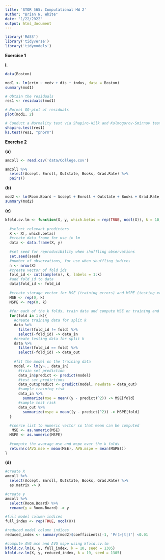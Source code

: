 ```yaml
---
title: 'STOR 565: Computational HW 2'
author: "Brian N. White"
date: "1/22/2022"
output: html_document
---
```


```r
library('MASS')
library('tidyverse')
library('tidymodels')
```

**Exercise 1**

**i.**

```r
data(Boston)

mod1 <- lm(crim ~ medv + dis + indus, data = Boston)
summary(mod1)

# Obtain the residuals
res1 <- residuals(mod1)

# Normal QQ-plot of residuals
plot(mod1, 2)

# Conduct a Normality test via Shapiro-Wilk and Kolmogorov-Smirnov test
shapiro.test(res1)
ks.test(res1, "pnorm")
```
**Exercise 2**

**(a)**

```r
amcoll <- read.csv('data/College.csv')

amcoll %>%
  select(Accept, Enroll, Outstate, Books, Grad.Rate) %>%
  pairs()
```

**(b)**

```r
mod2 <- lm(Room.Board ~ Accept + Enroll + Outstate + Books + Grad.Rate, amcoll)
summary(mod2)
```

**(c)**

```r
kfold.cv.lm <- function(X, y, which.betas = rep(TRUE, ncol(X)), k = 10, seed = 7) {
  
  #select relevant predictors
  X <- X[, which.betas]
  #create data frame for use in lm
  data <- data.frame(X, y)
  
  #set seed for reproducibility when shuffling observations
  set.seed(seed)
  #number of observations, for use when shuffling indices
  n <- nrow(X)
  #create vector of fold ids 
  fold_id <- cut(sample(n), k, labels = 1:k)
  #add fold_id to data
  data$fold_id <- fold_id
  
  #create storage vector for MSE (training errors) and MSPE (testing errors)
  MSE <- rep(0, k)
  MSPE <- rep(0, k)
  
  #for each of the k folds, train data and compute MSE on training and test data
  for(fold in 1:k){
    #create training data for split k
    data %>% 
      filter(fold_id != fold) %>%
      select(-fold_id) -> data_in
    #create testing data for split k
    data %>%
      filter(fold_id == fold) %>%
      select(-fold_id) -> data_out
    
    #fit the model on the training data
    model <- lm(y~., data_in) 
      #train set prediction
      data_in$predict <- predict(model)
      #test set predictions
      data_out$predict <- predict(model, newdata = data_out)
      #sample training risk
      data_in %>% 
        summarize(mse = mean((y - predict)^2)) -> MSE[fold]
      #sample test risk
      data_out %>% 
        summarize(mspe = mean((y - predict)^2)) -> MSPE[fold]
  }
  
  #coerce list to numeric vector so that mean can be computed
   MSE <- as.numeric(MSE)
  MSPE <- as.numeric(MSPE)
  
  #compute the avarage mse and mspe over the k folds
  return(c(AVG.mse = mean(MSE), AVG.mspe = mean(MSPE)))
}
```


**(d)**

```r
#create X
amcoll %>%
  select(Accept, Enroll, Outstate, Books, Grad.Rate) %>%
  as.matrix -> X

#create y
amcoll %>%
  select(Room.Board) %>%
  rename(y = Room.Board) -> y

#full model column indices
full_index <- rep(TRUE, ncol(X))

#reduced model column indices
reduced_index <- summary(mod2)$coefficients[-1, 'Pr(>|t|)'] <0.01

#compute AVG mse and AVG mspe using kfold.cv.lm
kfold.cv.lm(X, y, full_index, k = 10, seed = 1305)
kfold.cv.lm(X, y, reduced_index, k = 10, seed = 1305)
```